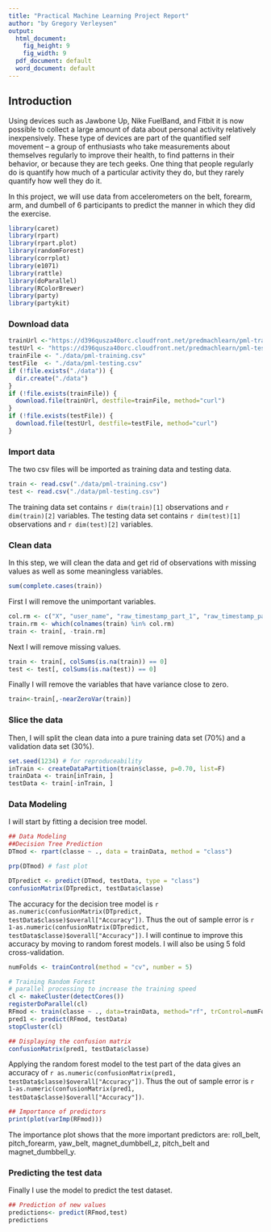 ---
title: "Practical Machine Learning Project Report"
author: "by Gregory Verleysen"
output:
  html_document:
    fig_height: 9
    fig_width: 9
  pdf_document: default
  word_document: default
---

## Introduction  
Using devices such as Jawbone Up, Nike FuelBand, and Fitbit it is now possible to collect a large amount of data about personal activity relatively inexpensively. These type of devices are part of the quantified self movement – a group of enthusiasts who take measurements about themselves regularly to improve their health, to find patterns in their behavior, or because they are tech geeks. One thing that people regularly do is quantify how much of a particular activity they do, but they rarely quantify how well they do it.  

In this project, we will use data from accelerometers on the belt, forearm, arm, and dumbell of 6 participants to predict the manner in which they did the exercise.  

```{r,echo=FALSE, include=FALSE}
library(caret)
library(rpart)
library(rpart.plot)
library(randomForest)
library(corrplot)
library(e1071)
library(rattle)
library(doParallel)
library(RColorBrewer)				
library(party)					
library(partykit)	
```

### Download data
```{r, cache = T}
trainUrl <-"https://d396qusza40orc.cloudfront.net/predmachlearn/pml-training.csv"
testUrl <- "https://d396qusza40orc.cloudfront.net/predmachlearn/pml-testing.csv"
trainFile <- "./data/pml-training.csv"
testFile  <- "./data/pml-testing.csv"
if (!file.exists("./data")) {
  dir.create("./data")
}
if (!file.exists(trainFile)) {
  download.file(trainUrl, destfile=trainFile, method="curl")
}
if (!file.exists(testFile)) {
  download.file(testUrl, destfile=testFile, method="curl")
}
```  

### Import data
The two csv files will be imported as training data and testing data.  
```{r, cache = T}
train <- read.csv("./data/pml-training.csv")
test <- read.csv("./data/pml-testing.csv")
```
The training data set contains `r dim(train)[1]` observations and `r dim(train)[2]` variables. The testing data set contains `r dim(test)[1]` observations and `r dim(test)[2]` variables.  

### Clean data
In this step, we will clean the data and get rid of observations with missing values as well as some meaningless variables.
```{r, cache = T}
sum(complete.cases(train))
```
First I will remove the unimportant variables.
```{r, cache = T}
col.rm <- c("X", "user_name", "raw_timestamp_part_1", "raw_timestamp_part_2", "cvtd_timestamp", "new_window", "num_window")
train.rm <- which(colnames(train) %in% col.rm)
train <- train[, -train.rm]
```
Next I will remove missing values.
```{r, cache = T}
train <- train[, colSums(is.na(train)) == 0] 
test <- test[, colSums(is.na(test)) == 0] 
```
Finally I will remove the variables that have variance close to zero.
```{r, cache = T}
train<-train[,-nearZeroVar(train)]
```

### Slice the data
Then, I will split the clean data into a pure training data set (70%) and a validation data set (30%).  
```{r, cache = T}
set.seed(1234) # for reproduceability
inTrain <- createDataPartition(train$classe, p=0.70, list=F)
trainData <- train[inTrain, ]
testData <- train[-inTrain, ]
```

### Data Modeling
I will start by fitting a decision tree model. 
```{r, cache = T}
## Data Modeling
##Decision Tree Prediction
DTmod <- rpart(classe ~ ., data = trainData, method = "class")
```

```{r,cache = T}
prp(DTmod) # fast plot
```


```{r}
DTpredict <- predict(DTmod, testData, type = "class")
confusionMatrix(DTpredict, testData$classe)
```

The accuracy for the decision tree model is `r as.numeric(confusionMatrix(DTpredict, testData$classe)$overall["Accuracy"])`. Thus the out of sample error is  `r 1-as.numeric(confusionMatrix(DTpredict, testData$classe)$overall["Accuracy"])`. I will continue to improve this accuracy by moving to random forest models. I will also be using 5 fold cross-validation.

```{r}
numFolds <- trainControl(method = "cv", number = 5)
```


```{r, cache = T}
# Training Random Forest 
# parallel processing to increase the training speed
cl <- makeCluster(detectCores())
registerDoParallel(cl)
RFmod <- train(classe ~ ., data=trainData, method="rf", trControl=numFolds)
pred1 <- predict(RFmod, testData)
stopCluster(cl)
```

```{r}
## Displaying the confusion matrix
confusionMatrix(pred1, testData$classe)
```

Applying the random forest model to the test part of the data gives an accuracy of `r as.numeric(confusionMatrix(pred1, testData$classe)$overall["Accuracy"])`. Thus the out of sample error is `r 1-as.numeric(confusionMatrix(pred1, testData$classe)$overall["Accuracy"])`.

```{r, cache = T}
## Importance of predictors
print(plot(varImp(RFmod)))
``` 

The importance plot shows that the more important predictors are: roll_belt, pitch_forearm, yaw_belt, magnet_dumbbell_z, pitch_belt and magnet_dumbbell_y.

### Predicting the test data
Finally I use the model to predict the test dataset.

```{r, cache = T}
## Prediction of new values
predictions<- predict(RFmod,test)
predictions
```  